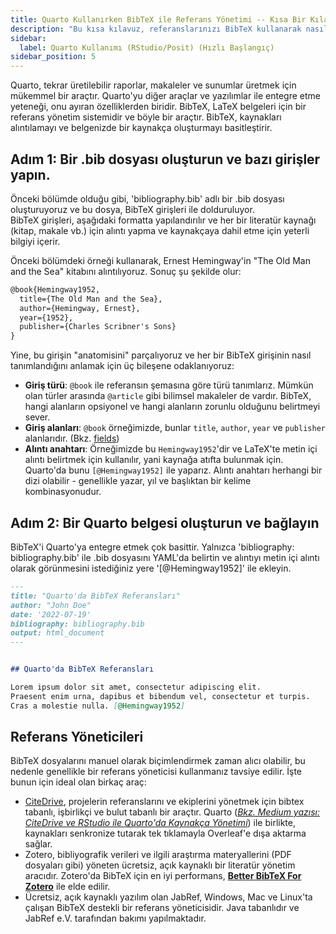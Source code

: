 ```yaml
---
title: Quarto Kullanırken BibTeX ile Referans Yönetimi -- Kısa Bir Kılavuz  
description: "Bu kısa kılavuz, referanslarınızı BibTeX kullanarak nasıl yöneteceğinizi gösterecektir. BibTeX, referanslarınızı basit ve kullanımı kolay bir formatta depolamanıza ve düzenlemenize olanak tanıyan bir referans yönetim yazılımıdır."  
sidebar:  
  label: Quarto Kullanımı (RStudio/Posit) (Hızlı Başlangıç)  
sidebar_position: 5  
---  
```



Quarto, tekrar üretilebilir raporlar, makaleler ve sunumlar üretmek için mükemmel bir araçtır. Quarto'yu diğer araçlar ve yazılımlar ile entegre etme yeteneği, onu ayıran özelliklerden biridir. BibTeX, LaTeX belgeleri için bir referans yönetim sistemidir ve böyle bir araçtır. BibTeX, kaynakları alıntılamayı ve belgenizde bir kaynakça oluşturmayı basitleştirir.

<CiteDrive />

## Adım 1: Bir .bib dosyası oluşturun ve bazı girişler yapın.

Önceki bölümde olduğu gibi, 'bibliography.bib' adlı bir .bib dosyası oluşturuyoruz ve bu dosya, BibTeX girişleri ile dolduruluyor.  
BibTeX girişleri, aşağıdaki formatta yapılandırılır ve her bir literatür kaynağı (kitap, makale vb.) için alıntı yapma ve kaynakçaya dahil etme için yeterli bilgiyi içerir.

Önceki bölümdeki örneği kullanarak, Ernest Hemingway'in "The Old Man and the Sea" kitabını alıntılıyoruz. Sonuç şu şekilde olur:

```latex
@book{Hemingway1952,
  title={The Old Man and the Sea},
  author={Hemingway, Ernest},
  year={1952},
  publisher={Charles Scribner's Sons}
}
```

Yine, bu girişin "anatomisini" parçalıyoruz ve her bir BibTeX girişinin nasıl tanımlandığını anlamak için üç bileşene odaklanıyoruz:

* **Giriş türü**: `@book` ile referansın şemasına göre türü tanımlarız. Mümkün olan türler arasında `@article` gibi bilimsel makaleler de vardır. BibTeX, hangi alanların opsiyonel ve hangi alanların zorunlu olduğunu belirtmeyi sever.
* **Giriş alanları**: `@book` örneğimizde, bunlar `title`, `author`, `year` ve `publisher` alanlarıdır. (Bkz. [fields](./fields))
* **Alıntı anahtarı**: Örneğimizde bu `Hemingway1952`'dir ve LaTeX'te metin içi alıntı belirtmek için kullanılır, yani kaynağa atıfta bulunmak için. Quarto'da bunu `[@Hemingway1952]` ile yaparız. Alıntı anahtarı herhangi bir dizi olabilir - genellikle yazar, yıl ve başlıktan bir kelime kombinasyonudur.

## Adım 2: Bir Quarto belgesi oluşturun ve bağlayın

BibTeX'i Quarto'ya entegre etmek çok basittir. Yalnızca 'bibliography: bibliography.bib' ile .bib dosyasını YAML'da belirtin ve alıntıyı metin içi alıntı olarak görünmesini istediğiniz yere '[@Hemingway1952]' ile ekleyin.

```md
---
title: "Quarto'da BibTeX Referansları"
author: "John Doe"
date: '2022-07-19'
bibliography: bibliography.bib
output: html_document
---


## Quarto'da BibTeX Referansları

Lorem ipsum dolor sit amet, consectetur adipiscing elit.
Praesent enim urna, dapibus et bibendum vel, consectetur et turpis.
Cras a molestie nulla. [@Hemingway1952]
```

## Referans Yöneticileri

BibTeX dosyalarını manuel olarak biçimlendirmek zaman alıcı olabilir, bu nedenle genellikle bir referans yöneticisi kullanmanız tavsiye edilir. İşte bunun için ideal olan birkaç araç:

* [CiteDrive](https://www.citedrive.com/), projelerin referanslarını ve ekiplerini yönetmek için bibtex tabanlı, işbirlikçi ve bulut tabanlı bir araçtır. Quarto ([*Bkz. Medium yazısı: CiteDrive ve RStudio ile Quarto'da Kaynakça Yönetimi*](https://citedrive.medium.com/bibliography-management-in-r-markdown-with-citedrive-and-rstudio-2585699dd619)) ile birlikte, kaynakları senkronize tutarak tek tıklamayla Overleaf'e dışa aktarma sağlar.
* Zotero, bibliyografik verileri ve ilgili araştırma materyallerini (PDF dosyaları gibi) yöneten ücretsiz, açık kaynaklı bir literatür yönetim aracıdır. Zotero'da BibTeX için en iyi performans, **[Better BibTeX For Zotero](https://retorque.re/zotero-better-bibtex/)** ile elde edilir.
* Ücretsiz, açık kaynaklı yazılım olan JabRef, Windows, Mac ve Linux'ta çalışan BibTeX destekli bir referans yöneticisidir. Java tabanlıdır ve JabRef e.V. tarafından bakımı yapılmaktadır.
